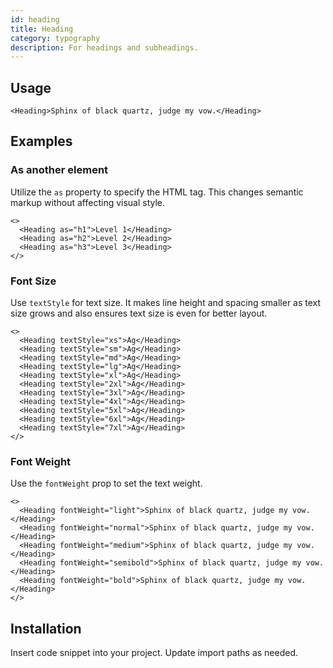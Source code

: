 ```yaml
---
id: heading
title: Heading
category: typography
description: For headings and subheadings.
---
```



## Usage

```tsx live
<Heading>Sphinx of black quartz, judge my vow.</Heading>
```

## Examples

### As another element

Utilize the `as` property to specify the HTML tag. This changes semantic markup without affecting visual style.

```tsx live
<>
  <Heading as="h1">Level 1</Heading>
  <Heading as="h2">Level 2</Heading>
  <Heading as="h3">Level 3</Heading>
</>
```

### Font Size

Use `textStyle` for text size. It makes line height and spacing smaller as text size grows and also ensures text size is
even for better layout.

```tsx live
<>
  <Heading textStyle="xs">Ag</Heading>
  <Heading textStyle="sm">Ag</Heading>
  <Heading textStyle="md">Ag</Heading>
  <Heading textStyle="lg">Ag</Heading>
  <Heading textStyle="xl">Ag</Heading>
  <Heading textStyle="2xl">Ag</Heading>
  <Heading textStyle="3xl">Ag</Heading>
  <Heading textStyle="4xl">Ag</Heading>
  <Heading textStyle="5xl">Ag</Heading>
  <Heading textStyle="6xl">Ag</Heading>
  <Heading textStyle="7xl">Ag</Heading>
</>
```

### Font Weight

Use the `fontWeight` prop to set the text weight.

```tsx live
<>
  <Heading fontWeight="light">Sphinx of black quartz, judge my vow.</Heading>
  <Heading fontWeight="normal">Sphinx of black quartz, judge my vow.</Heading>
  <Heading fontWeight="medium">Sphinx of black quartz, judge my vow.</Heading>
  <Heading fontWeight="semibold">Sphinx of black quartz, judge my vow.</Heading>
  <Heading fontWeight="bold">Sphinx of black quartz, judge my vow.</Heading>
</>
```

## Installation

Insert code snippet into your project. Update import paths as needed.

<Snippet />
